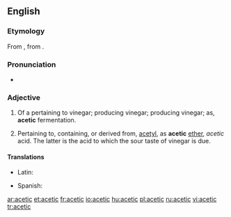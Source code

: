 ==English==

===Etymology===
From {{etyl|la}} {{term|acetum||vinegar|lang=la}}, from {{term|acere||to be sour|lang=la}}.

===Pronunciation===
* {{hyphenation|a|ce|tic}}
*: {{rhymes|iːtɪk}}

===Adjective===
{{en-adj}}

# {{organic chemistry}} Of a pertaining to vinegar; producing vinegar; producing vinegar; as, '''acetic''' fermentation.
# {{organic chemistry}} Pertaining to, containing, or derived from, [[acetyl]], as '''acetic''' [[ether]], ''acetic'' acid. The latter is the acid to which the sour taste of vinegar is due.

====Translations====
{{trans-top|pertaining to vinegar}}
* Latin: {{t|la|aceticus}}
{{trans-mid}}
* Spanish: {{t|es|acético}}
{{trans-bottom}}

{{trans-top|pertaining to, containing, or derived from, acetyl}}
{{trans-mid}}
{{trans-bottom}}

[[ar:acetic]]
[[et:acetic]]
[[fr:acetic]]
[[io:acetic]]
[[hu:acetic]]
[[pl:acetic]]
[[ru:acetic]]
[[vi:acetic]]
[[tr:acetic]]